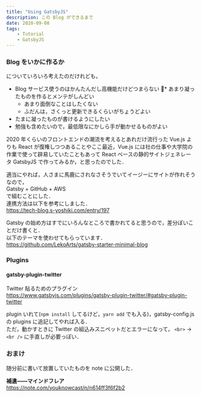 ```yaml
---
title: "Using GatsbyJS"
description: この Blog ができるまで
date: 2020-09-08
tags:
    - Tutorial
    - GatsbyJS
---
```


### Blog をいかに作るか

についていろいろ考えたのだけれども，

* Blog サービス使うのはかんたんだし高機能だけどつまらない
* あまり凝ったものを作るとメンテがしんどい
  * あまり面倒なことはしたくない
  * ふだんは，さくっと更新できるくらいがちょうどよい
* たまに凝ったものが書けるようにしたい
* 勉強も含めたいので，最低限なにかしら手が動かせるものがよい

2020 年くらいのフロントエンドの潮流を考えるとあれだけ流行った Vue.js よりも React が復権しつつあることやここ最近，Vue.js には社の仕事や大学院の作業で使って辟易していたこともあって React ベースの静的サイトジェネレータ GatsbyJS で作ってみるか，と思ったのでした．

適当にやれば，人さまに馬鹿にされなさそうでいてイージーにサイトが作れそうなので，  
Gatsby + GitHub + AWS  
で組むことにした．  
連携方法は以下を参考にしました．  
https://tech-blog.s-yoshiki.com/entry/197

Gatsby の始め方はすでにいろんなところで書かれてると思うので，差分ぽいことだけ書くと．  
以下のテーマを使わせてもらっています．  
https://github.com/LekoArts/gatsby-starter-minimal-blog


### Plugins

#### gatsby-plugin-twitter

Twitter 貼るためのプラグイン  
https://www.gatsbyjs.com/plugins/gatsby-plugin-twitter/#gatsby-plugin-twitter

plugin いれて(`npm install` してるけど，`yarn add` でも入る)，gatsby-config.js の plugins に追記してやれば入る．  
ただ，動かすときに Twitter の組込みスニペットだとエラーになって， `<br>` → `<br />` に手直しが必要っぽい．


### おまけ

随分前に書いて放置していたものを note に公開した．  

**補遺――マインドフレア**  
https://note.com/youknowcast/n/n614ff3f6f2b2
